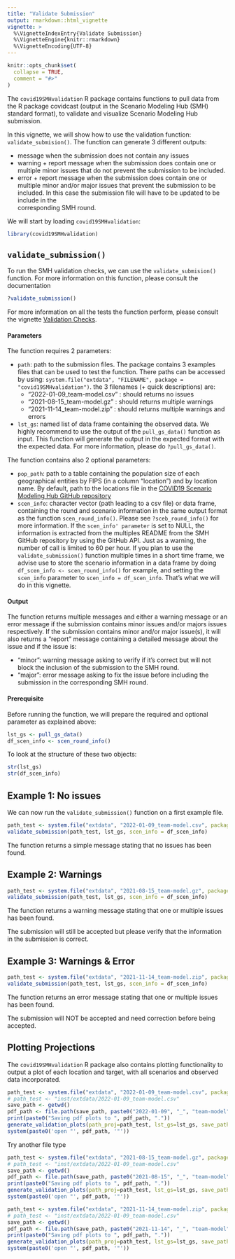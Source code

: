 ```yaml
---
title: "Validate Submission"
output: rmarkdown::html_vignette
vignette: >
  %\VignetteIndexEntry{Validate Submission}
  %\VignetteEngine{knitr::rmarkdown}
  %\VignetteEncoding{UTF-8}
---
```


```r
knitr::opts_chunk$set(
  collapse = TRUE,
  comment = "#>"
)
```

The `covid19SMHvalidation` R package contains functions to pull data from the 
R package covidcast (output in the Scenario Modeling Hub (SMH) standard format),
to validate and visualize Scenario Modeling Hub submission.

In this vignette, we will show how to use the validation function: 
`validate_submision()`. The function can generate 3 different outputs:

 * message when the submission does not contain any issues
 * warning + report message when the submission does contain one or multiple 
 minor issues that do not prevent the submission to be included.
 * error + report message when the submission does contain one or multiple 
 minor and/or major issues that prevent the submission to be included. In this 
 case the submission file will have to be updated to be include in the \
 corresponding SMH round. 

We will start by loading `covid19SMHvalidation`:

```r
library(covid19SMHvalidation)
```

## `validate_submission()`

To run the SMH validation checks, we can use the `validate_submision()` 
function. For more information on this function, please consult the 
documentation

```r
?validate_submission()
```

For more information on all the tests the function perform, please consult the
vignette [Validation Checks](validation-checks.html).

#### Parameters

The function requires 2 parameters:

* `path`: path to the submission files. The package contains 3 examples files 
that can be used to test the function. There paths can be accessed by using: 
`system.file("extdata", "FILENAME", package = "covid19SMHvalidation")`. the
3 filenames (+ quick descriptions) are:
    * "2022-01-09_team-model.csv" : should returns no issues
    * "2021-08-15_team-model.gz" : should returns multiple warnings
    * "2021-11-14_team-model.zip" : should returns multiple warnings and errors
* `lst_gs`: named list of data frame containing the observed data. 
We highly recommend to use the output of the `pull_gs_data()` function as input.
This function will generate the output in the expected format with the expected 
data. For more information, please do `?pull_gs_data()`.

The function contains also 2 optional parameters:

* `pop_path`: path to a table containing the population size of each 
geographical entities by FIPS (in a column "location") and by location name. 
By default, path to the locations file in the 
[COVID19 Scenario Modeling Hub GitHub repository](https://github.com/midas-network/covid19-scenario-modeling-hub/blob/master/data-locations/locations.csv)
* `scen_info`: character vector (path leading to a csv file) or data frame, 
containing the round and scenario information in the same output format as the 
function `scen_round_info()`. Please see `?sceb_round_info()` for more 
information. If the `scen_info' parameter` is set to NULL, the information is
extracted from the multiples README from the SMH GitHub repository by using the 
GitHub API. Just as a warning, the number of call is limited to 60 per hour. 
If you plan to use the `validate_submission()` function multiple times in a 
short time frame, we advise use to store the scenario information in a data 
frame by doing `df_scen_info <- scen_round_info()` for example, and setting the 
`scen_info` parameter to `scen_info = df_scen_info`. That's what we will do in
this vignette. 

#### Output

The function returns multiple messages and either a warning message or an error
message if the submission contains minor issues and/or majors issues 
respectively. 
If the submission contains minor and/or major issue(s), it will also returns
a "report" message containing a detailed message about the issue and if the
issue is:

* "minor": warning message asking to verify if it's correct but will not block
the inclusion of the submission to the SMH round.
* "major": error message asking to fix the issue before including the submission
in the corresponding SMH round.

#### Prerequisite

Before running the function, we will prepare the required and optional parameter
as explained above:

```r
lst_gs <- pull_gs_data()
df_scen_info <- scen_round_info()
```

To look at the structure of these two objects:

```r
str(lst_gs)
str(df_scen_info)
```

## Example 1: No issues

We can now run the `validate_submission()` function on a first example file.

```r
path_test <- system.file("extdata", "2022-01-09_team-model.csv", package = "covid19SMHvalidation")
validate_submission(path_test, lst_gs, scen_info = df_scen_info)
```

The function returns a simple message stating that no issues has been found.

## Example 2: Warnings

```r
path_test <- system.file("extdata", "2021-08-15_team-model.gz", package = "covid19SMHvalidation")
validate_submission(path_test, lst_gs, scen_info = df_scen_info)
```

The function returns a warning message stating that one or multiple issues 
has been found.

The submission will still be accepted but please verify that the information
in the submission is correct. 

## Example 3: Warnings & Error

```r
path_test <- system.file("extdata", "2021-11-14_team-model.zip", package = "covid19SMHvalidation")
validate_submission(path_test, lst_gs, scen_info = df_scen_info)
```

The function returns an error message stating that one or multiple issues 
has been found.

The submission will NOT be accepted and need correction before being accepted.




## Plotting Projections

The `covid19SMHvalidation` R package also contains plotting functionality to output a plot of each location and target, with all scenarios and observed data incorporated.

```r
path_test <- system.file("extdata", "2022-01-09_team-model.csv", package = "covid19SMHvalidation")
# path_test <- "inst/extdata/2022-01-09_team-model.csv"
save_path <- getwd()
pdf_path <- file.path(save_path, paste0("2022-01-09", "_", "team-model", "_plots.pdf"))
print(paste0("Saving pdf plots to ", pdf_path, "."))
generate_validation_plots(path_proj=path_test, lst_gs=lst_gs, save_path=getwd(), y_sqrt = FALSE, plot_quantiles = c(0.025, 0.975))
system(paste0('open "', pdf_path, '"'))
```

Try another file type

```r
path_test <- system.file("extdata", "2021-08-15_team-model.gz", package = "covid19SMHvalidation")
# path_test <- "inst/extdata/2022-01-09_team-model.csv"
save_path <- getwd()
pdf_path <- file.path(save_path, paste0("2021-08-15", "_", "team-model", "_plots.pdf"))
print(paste0("Saving pdf plots to ", pdf_path, "."))
generate_validation_plots(path_proj=path_test, lst_gs=lst_gs, save_path=getwd(), y_sqrt = FALSE, plot_quantiles = c(0.025, 0.975))
system(paste0('open "', pdf_path, '"'))
```

```r
path_test <- system.file("extdata", "2021-11-14_team-model.zip", package = "covid19SMHvalidation")
# path_test <- "inst/extdata/2022-01-09_team-model.csv"
save_path <- getwd()
pdf_path <- file.path(save_path, paste0("2021-11-14", "_", "team-model", "_plots.pdf"))
print(paste0("Saving pdf plots to ", pdf_path, "."))
generate_validation_plots(path_proj=path_test, lst_gs=lst_gs, save_path=getwd(), y_sqrt = FALSE, plot_quantiles = c(0.025, 0.975))
system(paste0('open "', pdf_path, '"'))
```
